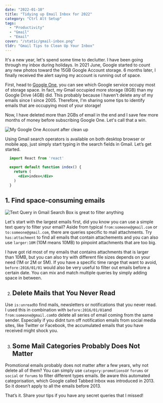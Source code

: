 ```yaml
---
date: "2022-01-10"
title: "Tidying up Email Inbox for 2022"
category: "Ctrl Alt Setup"
tags:
  - "Productivity"
  - "Gmail"
  - "Email"
cover: "/static/gmail-inbox.png"
tldr: "Gmail Tips to Clean Up Your Inbox"
---
```


It's a new year, let's spend some time to declutter. I have been going through my inbox during holidays. In 2021 June, Google started to count any new photos toward the 15GB Google Account storage. 6 months later, I finally received the alert saying my account is running out of space.

First, head to [Google One](https://one.google.com/storage), you can see which Google service occupy most of storage space. In fact, my Gmail occupied more storage (8GB) than my Google Drive (4GB) did. This probably because I haven't delete any of my emails since I since 2005. Therefore, I'm sharing some tips to identify emails that are occupying most of your storage!

Now, I have deleted more than 2GBs of email in the end and I save few more months of money before subscribing Google One. Let's call that a win.

![My Google One Account after clean up](/static/gmail-inbox-1.png)

Using Gmail search operators is available on both desktop browser or mobile app, just simply start typing in the search fields in Gmail. Let’s get started.


```jsx
  import React from 'react'
  
  export default function index() {
    return (
      <div>index</div>
    )
  }
```

## 1. Find space-consuming emails


![Text Query in Gmail Search Box is great to filter anything](/static/gmail-inbox-2.png)

Let's start with the largest emails first, did you know you can use a simple text query to filter your email? Aside from typical `from:someone@gmail.com` or `to:someone@gmail.com`, there are queries specific to mail attachments. Try `has:attachment` to find all emails that contain attachements and you can also use `larger:10M` (10M means 10MB) to pinpoint attachments that are too big.

I have got rid most of my emails that contains attachments that is larger than 10MB, but you can also try with different file sizes depends on your need (1M or 2M or 5M). If you have a specific time range that want to avoid, `before:2016/01/01` would also be very useful to filter out emails before a certain date. You can mix and match multiple queries by simply adding space in between.

2. ## Delete Mails that You Never Read

Use `is:unread`to find mails, newsletters or notifications that you never read. I used this in combination with `before:2016/01/01`and `from:someone@gmail.com`to delete all series of email coming from the same sender. Especially if you didnt turn off notification emails from social media sites, like Twitter or Facebook, the accumulated emails that you have received might shock you.

3. ## Some Mail Categories Probably Does Not Matter

Promotional emails probably does not matter after a few years, why not delete all of them? You can simply use `category:promotions`or `forums` or `social` or `forums` to filter different types emails. Be aware this automated categorisation, which Google called Tabbed Inbox was introduced in 2013. So it doesn’t apply to all the emails before 2013.

That’s it. Share your tips if you have any secret queries that I missed!


